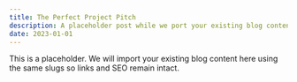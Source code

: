 ```yaml
---
title: The Perfect Project Pitch
description: A placeholder post while we port your existing blog content.
date: 2023-01-01
---
```


This is a placeholder. We will import your existing blog content here using the same slugs so links and SEO remain intact.

